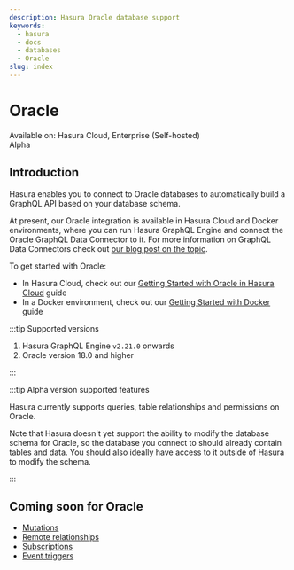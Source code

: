 ```yaml
---
description: Hasura Oracle database support
keywords:
  - hasura
  - docs
  - databases
  - Oracle
slug: index
---
```


# Oracle

<div className="badge-container">
  <div className="badge badge--primary heading-badge">Available on: Hasura Cloud, Enterprise (Self-hosted)</div>
  <div className="badge badge-gray heading-badge">Alpha</div>
</div>

## Introduction

Hasura enables you to connect to Oracle databases to automatically build a GraphQL API based on your database
schema.

At present, our Oracle integration is available in Hasura Cloud and Docker environments, where you can run
Hasura GraphQL Engine and connect the Oracle GraphQL Data Connector to it. For more information on GraphQL Data
Connectors check out [our blog post on the topic](https://hasura.io/blog/hasura-graphql-data-connectors/).

To get started with Oracle:
- In Hasura Cloud, check out our [Getting Started with Oracle in Hasura Cloud](/databases/oracle/cloud.mdx) guide
- In a Docker environment, check out our [Getting Started with Docker](/databases/oracle/docker.mdx) guide

:::tip Supported versions

1.  Hasura GraphQL Engine `v2.21.0` onwards
2.  Oracle version 18.0 and higher

:::

:::tip Alpha version supported features

Hasura currently supports queries, table relationships and permissions on Oracle.

Note that Hasura doesn't yet support the ability to modify the database schema for Oracle, so the database you
connect to should already contain tables and data. You should also ideally have access to it outside of Hasura to
modify the schema.

:::

## Coming soon for Oracle

- [Mutations](/mutations/overview.mdx)
- [Remote relationships](/remote-schemas/remote-relationships/index.mdx)
- [Subscriptions](/subscriptions/overview.mdx)
- [Event triggers](/event-triggers/overview.mdx)